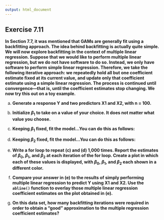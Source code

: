 ```yaml
---
output: html_document
---
```


## Exercise 7.11

__In Section 7.7, it was mentioned that GAMs are generally fit using a backfitting approach. The idea behind backfitting is actually quite simple. We will now explore backfitting in the context of multiple linear regression. Suppose that we would like to perform multiple linear regression, but we do not have software to do so. Instead, we only have software to perform simple linear regression. Therefore, we take the following iterative approach: we repeatedly hold all but one coefficient estimate fixed at its current value, and update only that coefficient estimate using a simple linear regression. The process is continued until convergence—that is, until the coefficient estimates stop changing. We now try this out on a toy example.__

a. __Generate a response Y and two predictors X1 and X2, with n = 100.__

<!-- enter your solution here -->

b. __Initialize $\beta_1$ to take on a value of your choice. It does not matter what value you choose.__

<!-- enter your solution here -->

c. __Keeping $\beta_1$ fixed, fit the model...You can do this as follows:__

<!-- enter your solution here -->

d. __Keeping $\beta_2$ fixed, fit the model...You can do this as follows:__

<!-- enter your solution here -->

e. __Write a for loop to repeat (c) and (d) 1,000 times. Report the estimates of $\beta_0$, $\beta_1$, and $\beta_2$ at each iteration of the for loop. Create a plot in which each of these values is displayed, with $\beta_0$, $\beta_1$, and $\beta_2$ each shown in a different color.__

<!-- enter your solution here -->

f. __Compare your answer in (e) to the results of simply performing multiple linear regression to predict Y using X1 and X2. Use the `abline()` function to overlay those multiple linear regression coefficient estimates on the plot obtained in (e).__

<!-- enter your solution here -->

g. __On this data set, how many backfitting iterations were required in order to obtain a “good” approximation to the multiple regression coefficient estimates?__

<!-- enter your solution here -->
